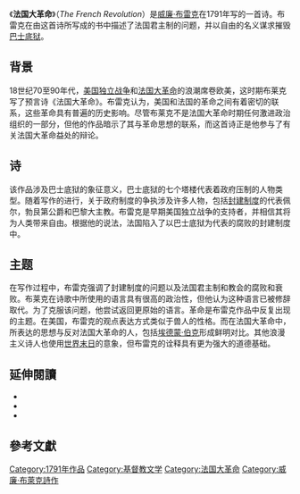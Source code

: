 {{Infobox poem
|name                = 法国大革命
|image               = William Blake by Thomas Phillips.jpg
|image_size          = 
|caption             = 
|author              = [[威廉·布雷克|威廉·布雷克]]
|original_title      = <!-- Original title, if not in English           -->
|translator          = <!-- Translator(s), if original not in English   -->
|first               = <!-- First published in                          -->
|illustrator         = <!-- Illustrator used consistently throughout
                            (where illustrations are a major feature)   -->
|cover_artist        = <!-- Cover Artist                                -->
|country             = 法国
|language            = 法语
|series              = 浪漫主义
|subject             = <!-- Subject(/s)                                 -->
|genre               = <!-- Genre(/s) (only use for fiction)            -->
|publisher           = <!-- Publisher of main publication
                            (prefer 1st edition)                        -->
|publication_date    = <!-- Date published (1st edition)                -->
|publication_date_en = <!-- Published in English (1st English edition)  -->
|media_type          = <!-- MMedia type (paperback, hardback)           -->
|lines               = <!-- Number of lines in the poem 
                            (prefer 1st edition)                        -->
|pages               = <!-- Pages (prefer 1st edition)                  -->
|size_weight         = <!-- Size and Weight                             -->
|isbn                = <!-- ISBN                                        -->
|oclc                = <!-- [[OCLC|OCLC]]                                    -->
|preceded_by         = <!-- Preceded By
                            Title of prior poem in series               -->
|followed_by         = <!-- Followed By
                            Title of subsequent poem in series          -->
}}
《'''法国大革命'''》（''The French Revolution''）是[[威廉·布雷克|威廉·布雷克]]在1791年写的一首诗。布雷克在由这首诗所写成的书中描述了法国君主制的问题，并以自由的名义谋求摧毁[[巴士底狱|巴士底狱]]。

== 背景 ==
18世纪70至90年代，[[美国独立战争|美国独立战争]]和[[法国大革命|法国大革命]]的浪潮席卷欧美，这时期布莱克写了预言诗《法国大革命》。布雷克认为，美国和法国的革命之间有着密切的联系，这些革命具有普遍的历史影响。{{r|Altizer|page=184-185}}尽管布莱克不是法国大革命时期任何激进政治组织的一部分，但他的作品暗示了其与革命思想的联系，而这首诗正是他参与了有关法国大革命益处的辩论。{{r|Crafton|page=41}}

== 诗 ==
{{Wikisource|The French Revolution|''The French Revolution''}}
该作品涉及巴士底狱的象征意义，巴士底狱的七个塔楼代表着政府压制的人物类型。随着写作的进行，关于政府制度的争执涉及许多人物，包括[[封建制度_(歐洲)|封建制度]]的代表佩尔，勃艮第公爵和巴黎大主教。{{r|Damon|page=145-146}}布雷克是早期美国独立战争的支持者，并相信其将为人类带来自由。根据他的说法，法国陷入了以巴士底狱为代表的腐败的封建制度中。

== 主题 ==
在写作过程中，布雷克强调了封建制度的问题以及法国君主制和教会的腐败和衰败。{{r|Damon|page=144-146}}布莱克在诗歌中所使用的语言具有很高的政治性，但他认为这种语言已被修辞取代。为了克服该问题，他尝试返回更原始的语言。{{r|Crafton|page=43}}革命是布雷克作品中反复出现的主题。在美国，布雷克的观点表达方式类似于兽人的性格。而在法国大革命中，所表达的思想与反对法国大革命的人，包括[[埃德蒙·伯克|埃德蒙·伯克]]形成鲜明对比。其他浪漫主义诗人也使用[[末日幻想|世界末日]]的意象，但布雷克的诠释具有更为强大的道德基础。

== 延伸閱讀 ==
* {{cite book | first=Edward | last=Alwood | authorlink= | year=1996 | title=''Straight News: Gays, Lesbians, and the News Media'' | url=https://archive.org/details/straightnewsgays00alwo | language= en | isbn = 0231084374}}
* {{Cite book|first=Bentley|last=G. E.|title=''The Stranger from Paradise''|url=https://archive.org/details/strangerfrompara00bent|location=New Haven|publisher=Yale University Press|year=2003|language=en|isbn=9780300089394}}
* {{Cite book|first=Bentley|last=G. E.|title=''William Blake: The Critical Heritage''|url=https://archive.org/details/williamblakecrit0000unse|location=London|publisher=Routledge|year=1995|language=en|isbn=9780710082343}}

== 參考文獻 ==
<div class="references">
{{reflist|refs=
<ref name="Altizer">{{Cite book|first=Altizer|last=Thomas|title=''History as Apocalypse''|location=Albany|publisher=State University of New York Press|year=1985|language=en|isbn=9780887060137}}</ref>
<ref name="Crafton">{{Cite book|first=Crafton|last=Lisa|title=''The French Revolution Debate in English Literature and Culture''|location=Westport|publisher=Greenwood Press|year=1997|language=en|isbn=9780313304965}}</ref>
<ref name="Damon">{{Cite book|first=Damon|last=S. Foster.|title=''A Blake Dictionary''|url=https://archive.org/details/blakedictionaryi0000damo|location=Hanover|publisher=University Press of New England|year=1988|language=en|isbn=9780874514360}}</ref>
}}
</div>

[[Category:1791年作品|Category:1791年作品]]
[[Category:基督教文学|Category:基督教文学]]
[[Category:法国大革命|Category:法国大革命]]
[[Category:威廉·布萊克詩作|Category:威廉·布萊克詩作]]